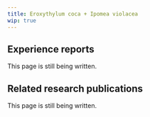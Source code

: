 ---
title: Eroxythylum coca + Ipomea violacea
wip: true
---

## Experience reports

This page is still being written.

## Related research publications

This page is still being written.

